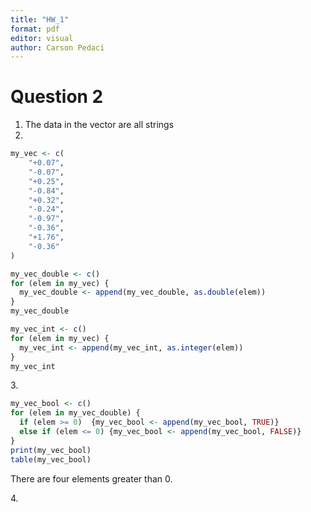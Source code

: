 ```yaml
---
title: "HW_1"
format: pdf
editor: visual
author: Carson Pedaci
---
```


# Question 2

1.  The data in the vector are all strings
2.  

```r
my_vec <- c(
    "+0.07",
    "-0.07",
    "+0.25",
    "-0.84",
    "+0.32",
    "-0.24",
    "-0.97",
    "-0.36",
    "+1.76",
    "-0.36"
)
```

```r
my_vec_double <- c()
for (elem in my_vec) {
  my_vec_double <- append(my_vec_double, as.double(elem))
}
my_vec_double
```

```r
my_vec_int <- c()
for (elem in my_vec) {
  my_vec_int <- append(my_vec_int, as.integer(elem))
}
my_vec_int
```

3\.

```r
my_vec_bool <- c()
for (elem in my_vec_double) {
  if (elem >= 0)  {my_vec_bool <- append(my_vec_bool, TRUE)}
  else if (elem <= 0) {my_vec_bool <- append(my_vec_bool, FALSE)}
}
print(my_vec_bool)
table(my_vec_bool)
```

There are four elements greater than 0.

4\.
